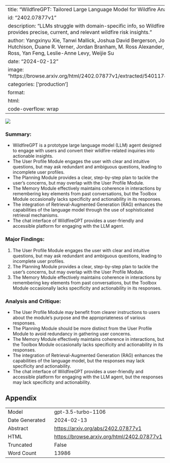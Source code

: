 
---
title: "WildfireGPT: Tailored Large Language Model for Wildfire Analysis"
id: "2402.07877v1"
description: "LLMs struggle with domain-specific info, so WildfireGPT provides precise, current, and relevant wildfire risk insights."
author: Yangxinyu Xie, Tanwi Mallick, Joshua David Bergerson, John K. Hutchison, Duane R. Verner, Jordan Branham, M. Ross Alexander, Robert B. Ross, Yan Feng, Leslie-Anne Levy, Weijie Su
date: "2024-02-12"
image: "https://browse.arxiv.org/html/2402.07877v1/extracted/5401178/RAG1.png"
categories: ['production']
format:
  html:
    code-overflow: wrap
---

![](https://browse.arxiv.org/html/2402.07877v1/extracted/5401178/RAG1.png)

### Summary:
- WildfireGPT is a prototype large language model (LLM) agent designed to engage with users and convert their wildfire-related inquiries into actionable insights.
- The User Profile Module engages the user with clear and intuitive questions, but may ask redundant and ambiguous questions, leading to incomplete user profiles.
- The Planning Module provides a clear, step-by-step plan to tackle the user’s concerns, but may overlap with the User Profile Module.
- The Memory Module effectively maintains coherence in interactions by remembering key elements from past conversations, but the Toolbox Module occasionally lacks specificity and actionability in its responses.
- The integration of Retrieval-Augmented Generation (RAG) enhances the capabilities of the language model through the use of sophisticated retrieval mechanisms.
- The chat interface of WildfireGPT provides a user-friendly and accessible platform for engaging with the LLM agent.

### Major Findings:
1. The User Profile Module engages the user with clear and intuitive questions, but may ask redundant and ambiguous questions, leading to incomplete user profiles.
2. The Planning Module provides a clear, step-by-step plan to tackle the user’s concerns, but may overlap with the User Profile Module.
3. The Memory Module effectively maintains coherence in interactions by remembering key elements from past conversations, but the Toolbox Module occasionally lacks specificity and actionability in its responses.

### Analysis and Critique:
- The User Profile Module may benefit from clearer instructions to users about the module’s purpose and the appropriateness of various responses.
- The Planning Module should be more distinct from the User Profile Module to avoid redundancy in gathering user concerns.
- The Memory Module effectively maintains coherence in interactions, but the Toolbox Module occasionally lacks specificity and actionability in its responses.
- The integration of Retrieval-Augmented Generation (RAG) enhances the capabilities of the language model, but the responses may lack specificity and actionability.
- The chat interface of WildfireGPT provides a user-friendly and accessible platform for engaging with the LLM agent, but the responses may lack specificity and actionability.

## Appendix

|          |          |
|----------|----------|
| Model     | gpt-3.5-turbo-1106       |
| Date Generated     | 2024-02-13       |
| Abstract | [https://arxiv.org/abs/2402.07877v1](https://arxiv.org/abs/2402.07877v1)        |
| HTML     | [https://browse.arxiv.org/html/2402.07877v1](https://browse.arxiv.org/html/2402.07877v1)       |
| Truncated       | False       |
| Word Count       | 13986       |